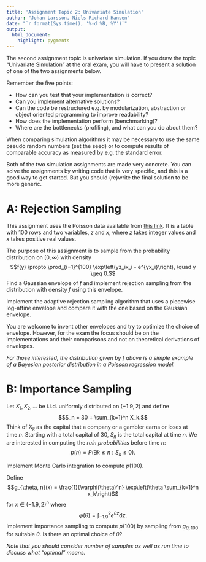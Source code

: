 ```yaml
---
title: 'Assignment Topic 2: Univariate Simulation'
author: "Johan Larsson, Niels Richard Hansen"
date: "`r format(Sys.time(), '%-d %B, %Y')`"
output:
  html_document:
    highlight: pygments
---
```


The second assignment topic is univariate simulation. 
If you draw the topic "Univariate Simulation" at the 
oral exam, you will have to present a solution of one of the two assignments below. 

Remember the five points:

* How can you test that your implementation is correct?
* Can you implement alternative solutions?
* Can the code be restructured e.g. by modularization, abstraction or object oriented programming to improve readability?
* How does the implementation perform (benchmarking)?
* Where are the bottlenecks (profiling), and what can you do about them?

When comparing simulation algorithms it may be necessary to use the 
same pseudo random numbers (set the seed) or to compute results of 
comparable accuracy as measured by e.g. the standard error. 

Both of the two simulation assignments are made very concrete. You can 
solve the assignments by writing code that is very specific, and this is 
a good way to get started. But you should (re)write the final 
solution to be more generic. 

# A: Rejection Sampling

This assignment uses the Poisson data available from [this link](https://raw.githubusercontent.com/math-ku/compstat/main/data/poisson.csv).
It is a table with 100 rows and two variables, $z$ and $x$, where $z$ takes integer values and $x$ 
takes positive real values. 

The purpose of this assignment is to sample from the probability distribution on $[0, \infty)$ with density 
$$f(y) \propto \prod_{i=1}^{100}  \exp\left(yz_ix_i - e^{yx_i}\right), \quad y \geq 0.$$
Find a Gaussian envelope of $f$ and implement rejection sampling from the distribution with 
density $f$ using this envelope. 

Implement the adaptive rejection sampling algorithm that uses a piecewise 
log-affine envelope and compare it with the one based on the Gaussian 
envelope. 

You are welcome to invent other envelopes and try to optimize the choice of envelope. However, for 
the exam the focus should be on the implementations and their comparisons and not on theoretical 
derivations of envelopes. 

*For those interested, the distribution given by $f$ above is a simple example of a 
Bayesian posterior distribution in a Poisson regression model.*

\pagebreak

# B: Importance Sampling

Let $X_1, X_2, \ldots$ be i.i.d. uniformly distributed on $(-1.9, 2)$ and 
define 
$$S_n = 30 + \sum_{k=1}^n X_k.$$
Think of $X_k$ as the capital that a company or a gambler earns or loses at time $n$. 
Starting with a total capital of 30, $S_n$ is the total capital at time $n$. 
We are interested in computing the *ruin probabilities* before time $n$:
$$p(n) = P(\exists k \leq n: S_k \leq 0).$$

Implement Monte Carlo integration to compute $p(100)$.

Define 
$$g_{\theta, n}(x) = \frac{1}{\varphi(\theta)^n} \exp\left(\theta \sum_{k=1}^n x_k\right)$$
for $x \in (-1.9, 2)^n$ where 
$$\varphi(\theta) = \int_{-1.9}^2 e^{\theta z} \mathrm{d}z.$$
Implement importance sampling to compute $p(100)$ by sampling from $g_{\theta, 100}$
for suitable $\theta$. Is there an optimal choice of $\theta$?

*Note that you should consider number of samples as well as run time 
to discuss what "optimal" means.*

